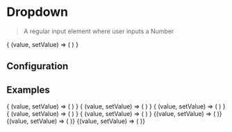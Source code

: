 
# Dropdown

> A regular input element where user inputs a Number

<CodeBlock>
{
    (value, setValue) => (
        <Dropdown
            placeholder="Test placeholder"
            className="my-dropdown"
            prefixClassName="my-yoooo"
            options={[
            { text: "Option text 1" },
            { text: "Option text 2" },
            { text: "Option text 3" },
            { text: "Option text 4" },
            { text: "Option text 1" },
            { text: "Option text 2" },
            { text: "Option text 3" },
            { text: "Option text 4" },
            { text: "Option text 1" },
            { text: "Option text 2" },
            { text: "Option text 3" },
            { text: "Option text 4" },
            { text: "Option text 1" },
            { text: "Option text 2" },
            { text: "Option text 3" },
            { text: "Option text 4" },
            { text: "Option text 1" },
            { text: "Option text 2" },
            { text: "Option text 3" },
            { text: "Option text 4" },
            { text: "Option text 1" },
            { text: "Option text 2" },
            { text: "Option text 3" },
            { text: "Option text 4" },
                ]}
            label="This is the label"
            value={value}
            onChange={setValue}
        />
    )
}

</CodeBlock>

## Configuration

<ConfigBlock of={Dropdown} />

## Examples

<CodeBlock title="Default">
{
    (value, setValue) => (
        <Dropdown
            placeholder="Test placeholder"
            className="my-dropdown"
            prefixClassName="my-yoooo"
            options={[
            { text: "Option text 1" },
            { text: "Option text 2" },
            { text: "Option text 3" },
            { text: "Option text 4" },
                ]}
            label="This is the label"
            value={value}
            onChange={setValue}
        />
    )
}
</CodeBlock>
<CodeBlock title="With Multiple" defaultValue={[{ title: "Option text 1" }]}>
{
    (value, setValue) => (
        <Dropdown
            placeholder="Test placeholder"
            className="my-dropdown"
            prefixClassName="my-yoooo"
            options={[
            { labal: 'All', title: "Option text 1" },
            { labal: 'All', title: "Option text 2" },
            { labal: 'All', title: "Option text 3" },
            { labal: 'All', title: "Option text 4" },
                ]}
            label="This is the label"
            value={value}
            onChange={setValue}
            optionKey="title"
            searchKeys={['title']}
            withMultiple
            withSearch
        />
    )
}
</CodeBlock>
<CodeBlock title="With Multiple, withSearch & UseCheckbox" defaultValue={[{ title: "Option text 1" }]}>
{
    (value, setValue) => (
        <Dropdown
            placeholder="Test placeholder"
            className="my-dropdown"
            prefixClassName="my-yoooo"
            options={[
            { label: 'All', title: "Option text 1" },
            { label: 'All', title: "Option text 2" },
            { label: 'All', title: "Option text 3" },
            { label: 'All', title: "Option text 4" },
            { label: 'All', title: "Option text 5" },
            { label: 'All', title: "Option text 6" },
            { label: 'All', title: "Option text 7" },
            { label: 'All', title: "Option text 8" },
            { label: 'All', title: "Option text 9" },
            { label: 'All', title: "Option text 10" },
            { label: 'All', title: "Option text 11" },
            { label: 'All', title: "Option text 12" },
                ]}
            label="This is the label"
            value={value}
            onChange={setValue}
            optionKey="title"
            searchKeys={['title']}
            withMultiple
            withSearch
            useCheckbox
        />
    )
}
</CodeBlock>
<CodeBlock title="With Multiple & UseCheckbox" defaultValue={[{ title: "Option text 1" }]}>
{
    (value, setValue) => (
        <Dropdown
            placeholder="Test placeholder"
            className="my-dropdown"
            prefixClassName="my-yoooo"
            options={[
            { label: 'All', title: "Option text 1" },
            { label: 'All', title: "Option text 2" },
            { label: 'All', title: "Option text 3" },
            { label: 'All', title: "Option text 4" },
            { label: 'All', title: "Option text 5" },
            { label: 'All', title: "Option text 6" },
            { label: 'All', title: "Option text 7" },
            { label: 'All', title: "Option text 8" },
            { label: 'All', title: "Option text 9" },
            { label: 'All', title: "Option text 10" },
            { label: 'All', title: "Option text 11" },
            { label: 'All', title: "Option text 12" },
                ]}
            label="This is the label"
            value={value}
            onChange={setValue}
            optionKey="title"
            searchKeys={['title']}
            withMultiple
            useCheckbox
        />
    )
}
</CodeBlock>
<CodeBlock title="With Search">
{
    (value, setValue) => (
        <Dropdown
            placeholder="Test placeholder"
            className="my-dropdown"
            prefixClassName="my-yoooo"
            options={[
            { text: "Option text 1" },
            { text: "Option text 2" },
            { text: "Option text 3" },
            { text: "Option text 4" },
                ]}
            label="This is the label"
            value={value}
            onChange={setValue}
            withSearch
        />
    )
}
</CodeBlock>

<CodeBlock title="With Create">
  {(value, setValue) => (
    <Dropdown
      placeholder="Test placeholder"
      className="my-dropdown"
      prefixClassName="my-yoooo"
      options={[
        { text: "Option text 1" },
        { text: "Option text 2" },
        { text: "Option text 3" },
        { text: "Option text 4" },
      ]}
      label="This is the label"
      value={value}
      onChange={setValue}
      withCreate
      withSearch
    />
  )}
</CodeBlock>

<CodeBlock title="Disabled">
  {(value, setValue) => (
    <Dropdown
      placeholder="Test placeholder"
      className="my-dropdown"
      prefixClassName="my-yoooo"
      value={[{ text: "Option text 1" }]}
      options={[
        { text: "Option text 1" },
        { text: "Option text 2" },
        { text: "Option text 3" },
        { text: "Option text 4" },
      ]}
      label="This is the label"
      onChange={setValue}
      disabled
    />
  )}
</CodeBlock>

<CodeBlock title="Simple Array">
  {(value, setValue) => (
    <Dropdown
      placeholder="Test placeholder"
      className="my-dropdown"
      prefixClassName="my-yoooo"
      value={value}
      options={[
        { text: "Option text 1" },
        { text: "Option text 2" },
        { text: "Option text 3" },
        { text: "Option text 4" },
      ]}
      label="This is the label"
      onChange={setValue}
      withSearch
    />
  )}
</CodeBlock>
